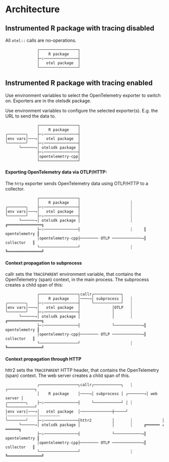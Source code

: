 # Architecture

## Instrumented R package with tracing disabled

All `otel::` calls are no-operations.

```
              ┌─────────────────┐
              │    R package    │
              ├─⇩───────────────┤
              │   otel package  │
              └─────────────────┘
```

## Instrumented R package with tracing enabled

Use environment variables to select the OpenTelemetry exporter to switch
on. Exporters are in the otelsdk package.

Use environment variables to configure the selected exporter(s). E.g. the
URL to send the data to.

```
              ┌─────────────────┐
              │    R package    │
╭────────╮    ├─⇩───────────────┤
│env vars│───→│   otel package  │
╰────────╯    ├─⇩───────────────┤
      └──────→│ otelsdk package │
              ├─⇩───────────────┤
              │opentelemetry-cpp│
              └─────────────────┘
```

#### Exporting OpenTelemetry data via OTLP/HTTP:

The `http` exporter sends OpenTelemetry data using OTLP/HTTP to a collector.

```
              ┌─────────────────┐
              │    R package    │                      ┊
╭────────╮    ├─⇩───────────────┤                      ┊
│env vars│───→│   otel package  │                      ┊
╰────────╯    ├─⇩───────────────┤                      ┊
      └──────→│ otelsdk package │                      ┊     ╔═══════════════╗
              ├─⇩───────────────┤                      ┊     ║ opentelemetry ║
              │opentelemetry-cpp├──────── OTLP ─────────────→║   collector   ║
              └─────────────────┘                      ┊     ╚═══════════════╝
```

#### Context propagation to subprocess

callr sets the `TRACEPARENT` environment variable, that contains the
OpenTelemetry (span) context, in the main process. The subprocess creates
a child span of this:

```
              ┌─────────────────┐callr┌────────────┐
              │    R package    │────→│ subprocess │   ┊
╭────────╮    ├─⇩───────────────┤     └────────────┘   ┊
│env vars│───→│   otel package  │              │OTLP   ┊
╰────────╯    ├─⇩───────────────┤              │       ┊
      └──────→│ otelsdk package │              │       ┊     ╔═══════════════╗
              ├─⇩───────────────┤              └────────────→║ opentelemetry ║
              │opentelemetry-cpp├──────── OTLP ─────────────→║   collector   ║
              └─────────────────┘                      ┊     ╚═══════════════╝
```

#### Context propagation through HTTP

httr2 sets the `TRACEPARENT` HTTP header, that contains the OpenTelemetry
(span) context. The web server creates a child span of this.

```
              ┌─────────────────┐callr┌────────────┐   ┊      ┌────────────┐
              │    R package    │────→│ subprocess │ ┌───────→│ web server │
╭────────╮    ├─⇩───────────────┤     └────────────┘ │ ┊      └────────────┘
│env vars│───→│   otel package  │──────────────┼─────┘ ┊┄┄┄┄┄┄┄┄┄┄┄┄┄│┄┄┄┄┄┄┄┄┄
╰────────╯    ├─⇩───────────────┤httr2         │       ┊             │
      └──────→│ otelsdk package │              │       ┊     ╔══════ ↓ ══════╗
              ├─⇩───────────────┤              └────────────→║ opentelemetry ║
              │opentelemetry-cpp├──────── OTLP ─────────────→║   collector   ║
              └─────────────────┘                      ┊     ╚═══════════════╝
```
